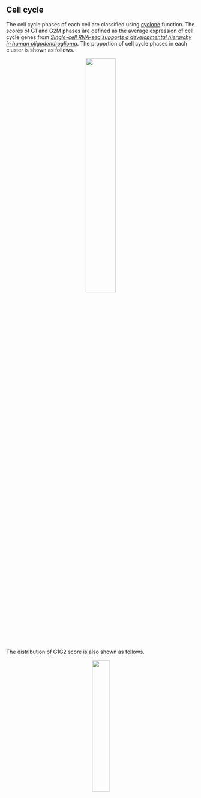 ## Cell cycle

The cell cycle phases of each cell are classified using [cyclone](https://rdrr.io/bioc/scran/man/cyclone.html) function. The scores of G1 and G2M phases are defined as the average expression of cell cycle genes from [*Single-cell RNA-seq supports a developmental hierarchy in human oligodendroglioma*](https://www.nature.com/articles/nature20123). The proportion of cell cycle phases in each cluster is shown as follows.

<center>
    <img src="..\\Step7.Assign_cell_cycles\\CellCycle.png" width="40%"/>
</center>

The distribution of G1G2 score is also shown as follows.

<center>
    <img src="..\\Step7.Assign_cell_cycles\\G1G2Score.png" width="30%"/>
</center>
